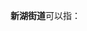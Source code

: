 '''新湖街道'''可以指：
{{PRC admin/disambig|37/14/02/001/000|44/03/11/003/000}}
{{disambig|cat=四字乡级行政区划消歧义}}